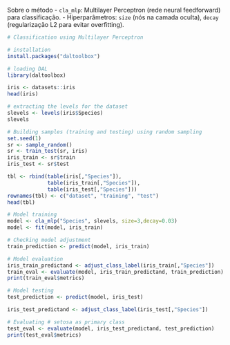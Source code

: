 Sobre o método
- `cla_mlp`: Multilayer Perceptron (rede neural feedforward) para classificação.
- Hiperparâmetros: `size` (nós na camada oculta), `decay` (regularização L2 para evitar overfitting).

```r
# Classification using Multilayer Perceptron

# installation 
install.packages("daltoolbox")

# loading DAL
library(daltoolbox) 
```

```r
iris <- datasets::iris
head(iris)
```

```r
# extracting the levels for the dataset
slevels <- levels(iris$Species)
slevels
```


```r
# Building samples (training and testing) using random sampling
set.seed(1)
sr <- sample_random()
sr <- train_test(sr, iris)
iris_train <- sr$train
iris_test <- sr$test
```

```r

tbl <- rbind(table(iris[,"Species"]), 
             table(iris_train[,"Species"]), 
             table(iris_test[,"Species"]))
rownames(tbl) <- c("dataset", "training", "test")
head(tbl)
```

```r
# Model training
model <- cla_mlp("Species", slevels, size=3,decay=0.03)
model <- fit(model, iris_train)

```

```r
# Checking model adjustment
train_prediction <- predict(model, iris_train)

# Model evaluation
iris_train_predictand <- adjust_class_label(iris_train[,"Species"])
train_eval <- evaluate(model, iris_train_predictand, train_prediction)
print(train_eval$metrics)
```


```r
# Model testing
test_prediction <- predict(model, iris_test)

iris_test_predictand <- adjust_class_label(iris_test[,"Species"])

# Evaluating # setosa as primary class
test_eval <- evaluate(model, iris_test_predictand, test_prediction)
print(test_eval$metrics)
```

